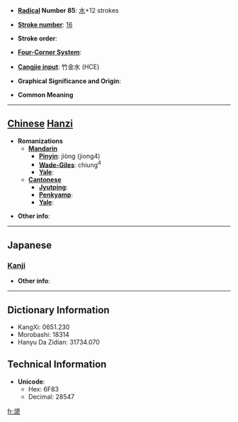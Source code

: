 * '''[[Wiktionary:Chinese radical index| Radical]] Number 85''': [[Wiktionary:Chinese radical index 水|水]]+12 strokes

* '''[[Wiktionary:Chinese total strokes index|Stroke number]]''': [[Wiktionary:Chinese total strokes index 16|16]]

* '''Stroke order''': 

* '''[[Wiktionary:Chinese four corner index|Four-Corner System]]''': 

* '''[[Wiktionary:Chinese Cangjie index|Cangjie input]]''': 竹金水 (HCE)

* '''Graphical Significance and Origin''': 

* '''Common Meaning'''

----

== [[Chinese]] [[Hanzi]] ==

* '''Romanizations'''
** '''[[Mandarin]]'''
*** '''[[Pinyin]]''': jiòng (jiong4)
*** '''[[Wade-Giles]]''': chiung<sup>4</sup>
*** '''[[Yale]]''': 
** '''[[Cantonese]]'''
*** '''[[Jyutping]]''':
*** '''[[Penkyamp]]''': 
*** '''[[Yale]]''': 

* '''Other info''': 

----

==Japanese==
===[[Kanji]]===
{{kanji|on readings=[[げい]] (gei), [[きょう]] (kyō)|kun readings=[[きよい]] (kiyoi)}}

* '''Other info''':  

----

== Dictionary Information ==

* KangXi: 0651.230
* Morobashi: 18314
* Hanyu Da Zidian: 31734.070

== Technical Information ==

* '''Unicode''':
** Hex: 6F83
** Decimal: 28547

[[fr:澃]]